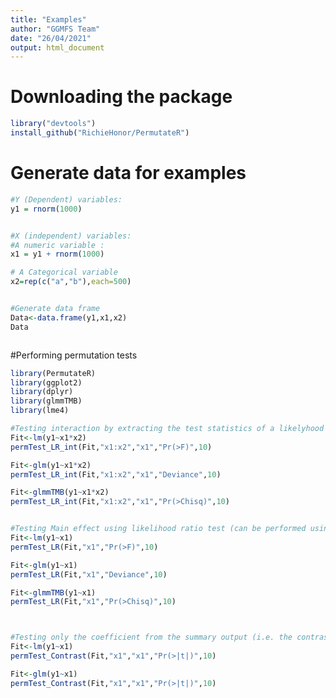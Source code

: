 ```yaml
---
title: "Examples"
author: "GGMFS Team"
date: "26/04/2021"
output: html_document
---
```


# Downloading the package
```r
library("devtools")
install_github("RichieHonor/PermutateR")

```

# Generate data for examples
```r
#Y (Dependent) variables: 
y1 = rnorm(1000)


#X (independent) variables:
#A numeric variable : 
x1 = y1 + rnorm(1000)

# A Categorical variable
x2=rep(c("a","b"),each=500)


#Generate data frame
Data<-data.frame(y1,x1,x2)
Data



```


#Performing permutation tests
```r
library(PermutateR)
library(ggplot2)
library(dplyr)
library(glmmTMB)
library(lme4)

#Testing interaction by extracting the test statistics of a likelyhood ratio test
Fit<-lm(y1~x1*x2)
permTest_LR_int(Fit,"x1:x2","x1","Pr(>F)",10)

Fit<-glm(y1~x1*x2)
permTest_LR_int(Fit,"x1:x2","x1","Deviance",10)

Fit<-glmmTMB(y1~x1*x2)
permTest_LR_int(Fit,"x1:x2","x1","Pr(>Chisq)",10)


#Testing Main effect using likelihood ratio test (can be performed using the other function, but this one is ~50% faster)
Fit<-lm(y1~x1)
permTest_LR(Fit,"x1","Pr(>F)",10)

Fit<-glm(y1~x1)
permTest_LR(Fit,"x1","Deviance",10)

Fit<-glmmTMB(y1~x1)
permTest_LR(Fit,"x1","Pr(>Chisq)",10)



#Testing only the coefficient from the summary output (i.e. the contrast). 
Fit<-lm(y1~x1)
permTest_Contrast(Fit,"x1","x1","Pr(>|t|)",10)

Fit<-glm(y1~x1)
permTest_Contrast(Fit,"x1","x1","Pr(>|t|)",10)



```

